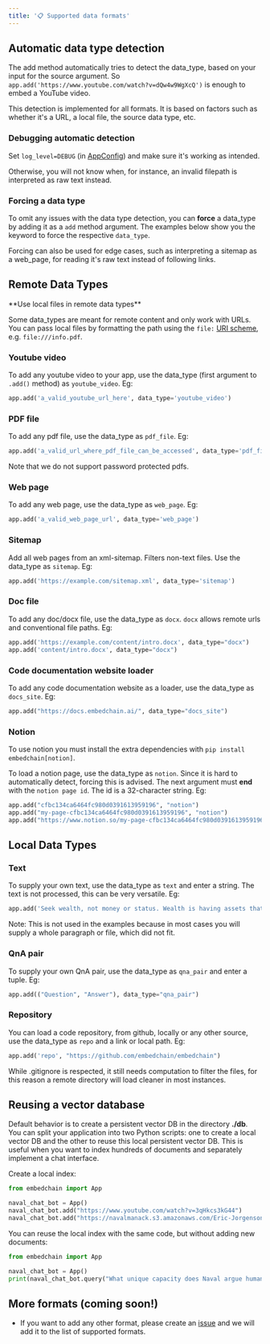 ```yaml
---
title: '📋 Supported data formats'
---
```


## Automatic data type detection
The add method automatically tries to detect the data_type, based on your input for the source argument. So `app.add('https://www.youtube.com/watch?v=dQw4w9WgXcQ')` is enough to embed a YouTube video.

This detection is implemented for all formats. It is based on factors such as whether it's a URL, a local file, the source data type, etc.

### Debugging automatic detection


Set `log_level=DEBUG` (in [AppConfig](http://localhost:3000/advanced/query_configuration#appconfig)) and make sure it's working as intended.

Otherwise, you will not know when, for instance, an invalid filepath is interpreted as raw text instead.

### Forcing a data type

To omit any issues with the data type detection, you can **force** a data_type by adding it as a `add` method argument.
The examples below show you the keyword to force the respective `data_type`.

Forcing can also be used for edge cases, such as interpreting a sitemap as a web_page, for reading it's raw text instead of following links.

## Remote Data Types

<Tip>
**Use local files in remote data types**

Some data_types are meant for remote content and only work with URLs.
You can pass local files by formatting the path using the `file:` [URI scheme](https://en.wikipedia.org/wiki/File_URI_scheme), e.g. `file:///info.pdf`.
</Tip>

### Youtube video

To add any youtube video to your app, use the data_type (first argument to `.add()` method) as `youtube_video`. Eg:

```python
app.add('a_valid_youtube_url_here', data_type='youtube_video')
```

### PDF file

To add any pdf file, use the data_type as `pdf_file`. Eg:

```python
app.add('a_valid_url_where_pdf_file_can_be_accessed', data_type='pdf_file')
```

Note that we do not support password protected pdfs.

### Web page

To add any web page, use the data_type as `web_page`. Eg:

```python
app.add('a_valid_web_page_url', data_type='web_page')
```

### Sitemap

Add all web pages from an xml-sitemap. Filters non-text files. Use the data_type as `sitemap`. Eg:

```python
app.add('https://example.com/sitemap.xml', data_type='sitemap')
```

### Doc file

To add any doc/docx file, use the data_type as `docx`. `docx` allows remote urls and conventional file paths. Eg:

```python
app.add('https://example.com/content/intro.docx', data_type="docx")
app.add('content/intro.docx', data_type="docx")
```

### Code documentation website loader

To add any code documentation website as a loader, use the data_type as `docs_site`. Eg:

```python
app.add("https://docs.embedchain.ai/", data_type="docs_site")
```

### Notion
To use notion you must install the extra dependencies with `pip install embedchain[notion]`.

To load a notion page, use the data_type as `notion`. Since it is hard to automatically detect, forcing this is advised.
The next argument must **end** with the `notion page id`. The id is a 32-character string. Eg:

```python
app.add("cfbc134ca6464fc980d0391613959196", "notion")
app.add("my-page-cfbc134ca6464fc980d0391613959196", "notion")
app.add("https://www.notion.so/my-page-cfbc134ca6464fc980d0391613959196", "notion")
```

## Local Data Types

### Text

To supply your own text, use the data_type as `text` and enter a string. The text is not processed, this can be very versatile. Eg:

```python
app.add('Seek wealth, not money or status. Wealth is having assets that earn while you sleep. Money is how we transfer time and wealth. Status is your place in the social hierarchy.', data_type='text')
```

Note: This is not used in the examples because in most cases you will supply a whole paragraph or file, which did not fit.

### QnA pair

To supply your own QnA pair, use the data_type as `qna_pair` and enter a tuple. Eg:

```python
app.add(("Question", "Answer"), data_type="qna_pair")
```

### Repository

You can load a code repository, from github, locally or any other source, use the data_type as `repo` and a link or local path. Eg:

```python
app.add('repo', "https://github.com/embedchain/embedchain")
```

While .gitignore is respected, it still needs computation to filter the files, for this reason a remote directory will load cleaner in most instances.

## Reusing a vector database

Default behavior is to create a persistent vector DB in the directory **./db**. You can split your application into two Python scripts: one to create a local vector DB and the other to reuse this local persistent vector DB. This is useful when you want to index hundreds of documents and separately implement a chat interface.

Create a local index:

```python
from embedchain import App

naval_chat_bot = App()
naval_chat_bot.add("https://www.youtube.com/watch?v=3qHkcs3kG44")
naval_chat_bot.add("https://navalmanack.s3.amazonaws.com/Eric-Jorgenson_The-Almanack-of-Naval-Ravikant_Final.pdf")
```

You can reuse the local index with the same code, but without adding new documents:

```python
from embedchain import App

naval_chat_bot = App()
print(naval_chat_bot.query("What unique capacity does Naval argue humans possess when it comes to understanding explanations or concepts?"))
```

## More formats (coming soon!)

- If you want to add any other format, please create an [issue](https://github.com/embedchain/embedchain/issues) and we will add it to the list of supported formats.